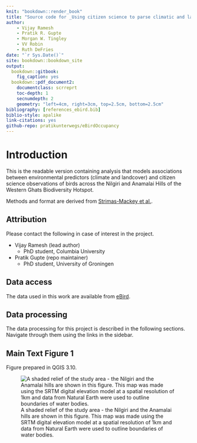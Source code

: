 ```yaml
--- 
knit: "bookdown::render_book"
title: "Source code for _Using citizen science to parse climatic and landcover influences on bird occupancy within a tropical biodiversity hotspot_"
author:
    - Vijay Ramesh
    - Pratik R. Gupte
    - Morgan W. Tingley
    - VV Robin
    - Ruth DeFries
date: "`r Sys.Date()`"
site: bookdown::bookdown_site
output: 
  bookdown::gitbook:
    fig_caption: yes
  bookdown::pdf_document2:
    documentclass: scrreprt
    toc-depth: 1
    secnumdepth: 2
    geometry: "left=4cm, right=3cm, top=2.5cm, bottom=2.5cm"
bibliography: [references_ebird.bib]
biblio-style: apalike
link-citations: yes
github-repo: pratikunterwegs/eBirdOccupancy
---
```


# Introduction

This is the readable version containing analysis that models associations between environmental predictors (climate and landcover) and citizen science observations of birds across the Nilgiri and Anamalai Hills of the Western Ghats Biodiversity Hotspot. 

Methods and format are derived from [Strimas-Mackey et al.](https://cornelllabofornithology.github.io/ebird-best-practices/).

## Attribution

Please contact the following in case of interest in the project.

- Vijay Ramesh (lead author)
    - PhD student, Columbia University

- Pratik Gupte (repo maintainer)
    - PhD student, University of Groningen

## Data access

The data used in this work are available from [eBird](http://ebird.org/data/download).

## Data processing

The data processing for this project is described in the following sections. Navigate through them using the links in the sidebar.

## Main Text Figure 1

Figure prepared in QGIS 3.10.

![A shaded relief of the study area - the Nilgiri and the Anamalai hills are shown in this figure. This map was made using the SRTM digital elevation model at a spatial resolution of 1km and data from Natural Earth were used to outline boundaries of water bodies.](figs/fig_01.png)
